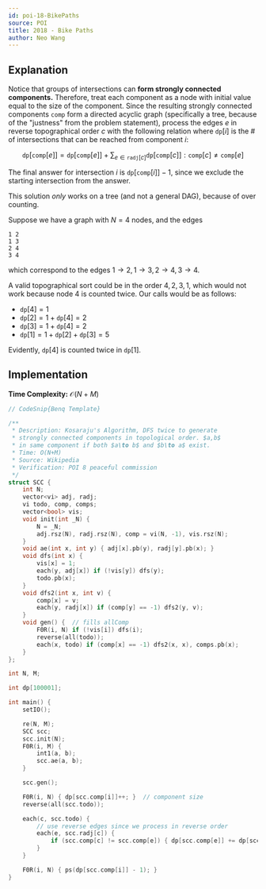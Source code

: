```yaml
---
id: poi-18-BikePaths
source: POI
title: 2018 - Bike Paths
author: Neo Wang
---
```


## Explanation

Notice that groups of intersections can **form strongly connected components.**
Therefore, treat each component as a node with initial value equal to the size
of the component. Since the resulting strongly connected components
$\texttt{comp}$ form a directed acyclic graph (specifically a tree, because of
the "justness" from the problem statement), process the edges $e$ in reverse
topographical order $c$ with the following relation where $\texttt{dp}[i]$ is
the # of intersections that can be reached from component $i$:

$$
\texttt{dp}[\texttt{comp}[e]] = \texttt{dp}[\texttt{comp}[e]] +\sum_{e \in \texttt{radj}[c]} \texttt{dp}[\texttt{{comp}}[c]] : \texttt{comp}[c] \neq \texttt{comp}[e]
$$

The final answer for intersection $i$ is $\texttt{dp}[\texttt{comp}[i]] - 1$,
since we exclude the starting intersection from the answer.

<Warning>

This solution _only_ works on a tree (and not a general DAG), because of over
counting.

Suppose we have a graph with $N=4$ nodes, and the edges

```
1 2
1 3
2 4
3 4
```

which correspond to the edges
$1 \rightarrow 2, 1 \rightarrow 3,2 \rightarrow 4,3 \rightarrow 4$.

A valid topographical sort could be in the order $4, 2, 3, 1$, which would not
work because node $4$ is counted twice. Our calls would be as follows:

- $\texttt{dp}[4] = 1$
- $\texttt{dp}[2] = 1 + \texttt{dp}[4] = 2$
- $\texttt{dp}[3] = 1 + \texttt{dp}[4] = 2$
- $\texttt{dp}[1] = 1 + \texttt{dp}[2] + \texttt{dp}[3] = 5$

Evidently, $\texttt{dp}[4]$ is counted twice in $\texttt{dp}[1]$.

</Warning>

## Implementation

**Time Complexity:** $\mathcal{O}(N + M)$

<LanguageSection>

<CPPSection>

```cpp
// CodeSnip{Benq Template}

/**
 * Description: Kosaraju's Algorithm, DFS twice to generate
 * strongly connected components in topological order. $a,b$
 * in same component if both $a\to b$ and $b\to a$ exist.
 * Time: O(N+M)
 * Source: Wikipedia
 * Verification: POI 8 peaceful commission
 */
struct SCC {
	int N;
	vector<vi> adj, radj;
	vi todo, comp, comps;
	vector<bool> vis;
	void init(int _N) {
		N = _N;
		adj.rsz(N), radj.rsz(N), comp = vi(N, -1), vis.rsz(N);
	}
	void ae(int x, int y) { adj[x].pb(y), radj[y].pb(x); }
	void dfs(int x) {
		vis[x] = 1;
		each(y, adj[x]) if (!vis[y]) dfs(y);
		todo.pb(x);
	}
	void dfs2(int x, int v) {
		comp[x] = v;
		each(y, radj[x]) if (comp[y] == -1) dfs2(y, v);
	}
	void gen() {  // fills allComp
		F0R(i, N) if (!vis[i]) dfs(i);
		reverse(all(todo));
		each(x, todo) if (comp[x] == -1) dfs2(x, x), comps.pb(x);
	}
};

int N, M;

int dp[100001];

int main() {
	setIO();

	re(N, M);
	SCC scc;
	scc.init(N);
	F0R(i, M) {
		int1(a, b);
		scc.ae(a, b);
	}

	scc.gen();

	F0R(i, N) { dp[scc.comp[i]]++; }  // component size
	reverse(all(scc.todo));

	each(c, scc.todo) {
		// use reverse edges since we process in reverse order
		each(e, scc.radj[c]) {
			if (scc.comp[c] != scc.comp[e]) { dp[scc.comp[e]] += dp[scc.comp[c]]; }
		}
	}

	F0R(i, N) { ps(dp[scc.comp[i]] - 1); }
}
```

</CPPSection>

</LanguageSection>
